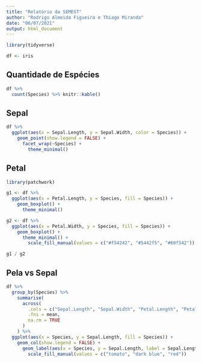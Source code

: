 ```yaml
---
title: "Relatório da SEMEST"
author: "Rodrigo Almeida Figueira e Thiago Miranda"
date: "06/07/2021"
output: html_document
---
```


```r
library(tidyverse)

df <- iris
```

## Quantidade de Espécies

```r
df %>% 
  count(Species) %>% knitr::kable()

```




## Sepal

```r

df %>% 
  ggplot(aes(x = Sepal.Length, y = Sepal.Width, color = Species)) +
    geom_point(show.legend = FALSE) +
      facet_wrap(~Species) +
        theme_minimal()
```

## Petal

```r
library(patchwork)

g1 <- df %>% 
  ggplot(aes(x = Petal.Length, y = Species, fill = Species)) +
    geom_boxplot() +
      theme_minimal()

g2 <- df %>% 
  ggplot(aes(x = Petal.Width, y = Species, fill = Species)) +
    geom_boxplot() +
      theme_minimal() +
        scale_fill_manual(values = c("#f54242", "#5442f5", "#60f542"))

g1 / g2
```

## Pela vs Sepal

```r
df %>% 
  group_by(Species) %>% 
    summarise(
      across(
        .cols = c("Sepal.Length", "Sepal.Width", "Petal.Length", "Petal.Width"),
        .fns = mean,
        na.rm = TRUE
      )
    ) %>% 
  ggplot(aes(x = Species, y = Sepal.Length, fill = Species)) + 
    geom_col(show.legend = FALSE) +
      geom_label(aes(x = Species, y = Sepal.Length, label = Sepal.Length), show.legend = FALSE) +
        scale_fill_manual(values = c("tomato", "dark blue", "red"))


```




